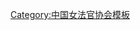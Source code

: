 {{Navbox
| name   = 中国女法官协会第五届理事会
| title  = [[中国女法官协会]]第五届理事会
| above  = 2015年1月－2020年1月
| bodyclass = hlist
| group1 = 会长
| list1  = [[黄尔梅]]
| group2 = 副会长
| list2  = 
* [[贺荣|贺　荣]]
* [[陶凯元]]
* [[马新岚]]
* [[王海萍]]
* [[李静 (1963年)|李　静]]
* [[宋鱼水]]
| group3 = 秘书长
| list3  = [[曹巍|曹　巍]]
| group4 = 常务理事
| list4  = 
* [[于兵|于　兵]]
* [[马新岚]]
* [[王海萍]]
* [[邓妍|邓　妍]]
* [[史小红]]
* [[叶晓颖]]
* [[边巴拉姆]]
* [[刘爱卿]]
* [[刘嫒珍]]
* [[余红梅]]
* [[吴秋霞]]
* [[宋鱼水]]
* [[张兰|张　兰]]
* [[张萍 (1961年)|张　萍]]
* [[张一丽]]
* [[张家慧 (1965年)|<del>张家慧</del>]]
* [[李静 (1963年)|李　静]]
* [[李帆|李　帆]]
* [[杨临萍]]
* [[陈远飞]]
* [[尚争|尚　争]]
* [[林秋慧]]
* [[胡淑珠]]
* [[贺荣|贺　荣]]
* [[夏红丽]]
* [[徐致平]]
* [[徐睿霞]]
* [[陶凯元]]
* [[高杰 (1963年7月)|高　杰]]
* [[高晓陵]]
* [[曹巍|曹　巍]]
* [[黄为华]]
* [[黄尔梅]]
* [[解梅|解　梅]]
* [[蔡志萍]]
* [[谭玲|谭　玲]]
* [[樊云|樊　云]]
| group5 = 
| list5  = 
| group6 = 
| list6  = 
}}<noinclude>
{{collapsible option}}
[[Category:中国女法官协会模板]]
</noinclude>